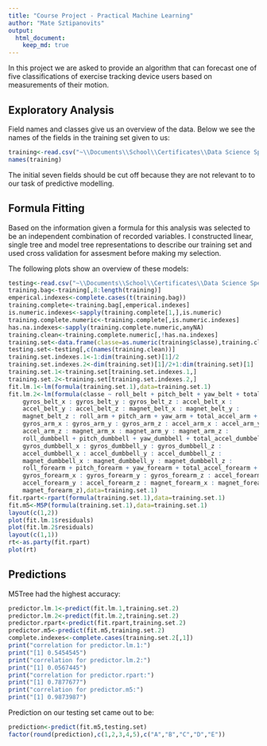 ---
title: "Course Project - Practical Machine Learning"
author: "Mate Sztipanovits"
output: 
  html_document: 
    keep_md: true 
---

In this project we are asked to provide an algorithm that can
forecast one of five classifications of exercise tracking device
users based on measurements of their motion.

## Exploratory Analysis

Field names and classes give us an overview of the data.
Below we see the names of the fields in the training set given to us:

```{r echo=FALSE}
training<-read.csv("~\\Documents\\School\\Certificates\\Data Science Specialization\\Course 8 - Practical Machine Learning\\Course Project\\pml-training.csv")
names(training)
```

The initial seven fields should be cut off because they are not relevant to 
to our task of predictive modelling. 

## Formula Fitting

Based on the information given a formula for this analysis
was selected to be an independent combination of recorded variables.
I constructed linear, single tree and model tree representations 
to describe our training set and used cross validation for assesment 
before making my selection.

The following plots show an overview of these models:

```{r echo=FALSE}
testing<-read.csv("~\\Documents\\School\\Certificates\\Data Science Specialization\\Course 8 - Practical Machine Learning\\Course Project\\pml-testing.csv")
training.bag<-training[,8:length(training)]
emperical.indexes<-complete.cases(t(training.bag))
training.complete<-training.bag[,emperical.indexes]      
is.numeric.indexes<-sapply(training.complete[1,],is.numeric)
training.complete.numeric<-training.complete[,is.numeric.indexes]
has.na.indexes<-sapply(training.complete.numeric,anyNA)
training.clean<-training.complete.numeric[,!has.na.indexes]
training.set<-data.frame(classe=as.numeric(training$classe),training.clean)
testing.set<-testing[,c(names(training.clean))]
training.set.indexes.1<-1:dim(training.set)[1]/2
training.set.indexes.2<-dim(training.set)[1]/2+1:dim(training.set)[1]
training.set.1<-training.set[training.set.indexes.1,]
training.set.2<-training.set[training.set.indexes.2,]
fit.lm.1<-lm(formula(training.set.1),data=training.set.1)
fit.lm.2<-lm(formula(classe ~ roll_belt + pitch_belt + yaw_belt + total_accel_belt + 
    gyros_belt_x : gyros_belt_y : gyros_belt_z : accel_belt_x : 
    accel_belt_y : accel_belt_z : magnet_belt_x : magnet_belt_y : 
    magnet_belt_z : roll_arm + pitch_arm + yaw_arm + total_accel_arm + 
    gyros_arm_x : gyros_arm_y : gyros_arm_z : accel_arm_x : accel_arm_y : 
    accel_arm_z : magnet_arm_x : magnet_arm_y : magnet_arm_z : 
    roll_dumbbell + pitch_dumbbell + yaw_dumbbell + total_accel_dumbbell + 
    gyros_dumbbell_x : gyros_dumbbell_y : gyros_dumbbell_z : 
    accel_dumbbell_x : accel_dumbbell_y : accel_dumbbell_z : 
    magnet_dumbbell_x : magnet_dumbbell_y : magnet_dumbbell_z : 
    roll_forearm + pitch_forearm + yaw_forearm + total_accel_forearm + 
    gyros_forearm_x : gyros_forearm_y : gyros_forearm_z : accel_forearm_x : 
    accel_forearm_y : accel_forearm_z : magnet_forearm_x : magnet_forearm_y : 
    magnet_forearm_z),data=training.set.1)
fit.rpart<-rpart(formula(training.set.1),data=training.set.1)
fit.m5<-M5P(formula(training.set.1),data=training.set.1)
layout(c(1,2))
plot(fit.lm.1$residuals)
plot(fit.lm.2$residuals)
layout(c(1,1))
rt<-as.party(fit.rpart)
plot(rt)
```

## Predictions

M5Tree had the highest accuracy: 

```{r echo=FALSE}
predictor.lm.1<-predict(fit.lm.1,training.set.2)
predictor.lm.2<-predict(fit.lm.2,training.set.2)
predictor.rpart<-predict(fit.rpart,training.set.2)
predictor.m5<-predict(fit.m5,training.set.2)
complete.indexes<-complete.cases(training.set.2[,1])
print("correlation for predictor.lm.1:")
print("[1] 0.5454545")
print("correlation for predictor.lm.2:")
print("[1] 0.0567445")
print("correlation for predictor.rpart:")
print("[1] 0.7877677")
print("correlation for predictor.m5:")
print("[1] 0.9873987")
```

Prediction on our testing set came out to be: 

```{r echo=FALSE}
prediction<-predict(fit.m5,testing.set)
factor(round(prediction),c(1,2,3,4,5),c("A","B","C","D","E"))
```
